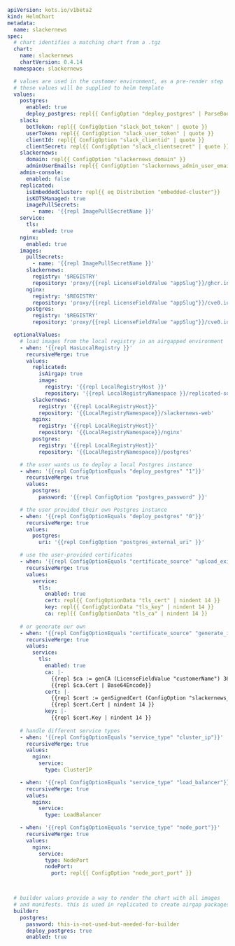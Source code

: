 ```yaml
apiVersion: kots.io/v1beta2
kind: HelmChart
metadata:
  name: slackernews
spec:
  # chart identifies a matching chart from a .tgz
  chart:
    name: slackernews
    chartVersion: 0.4.14
  namespace: slackernews

  # values are used in the customer environment, as a pre-render step
  # these values will be supplied to helm template
  values:
    postgres:
      enabled: true
      deploy_postgres: repl{{ ConfigOption "deploy_postgres" | ParseBool }}
    slack:
      botToken: repl{{ ConfigOption "slack_bot_token" | quote }}
      userToken: repl{{ ConfigOption "slack_user_token" | quote }}
      clientId: repl{{ ConfigOption "slack_clientid" | quote }}
      clientSecret: repl{{ ConfigOption "slack_clientsecret" | quote }}
    slackernews:
      domain: repl{{ ConfigOption "slackernews_domain" }}
      adminUserEmails: repl{{ ConfigOption "slackernews_admin_user_emails" | quote }}
    admin-console:
      enabled: false
    replicated:
      isEmbeddedCluster: repl{{ eq Distribution "embedded-cluster"}}
      isKOTSManaged: true
      imagePullSecrets:
        - name: '{{repl ImagePullSecretName }}'
    service:
      tls:
        enabled: true
    nginx:
      enabled: true
    images:
      pullSecrets:
        - name: '{{repl ImagePullSecretName }}'
      slackernews:
        registry: '$REGISTRY'
        repository: 'proxy/{{repl LicenseFieldValue "appSlug"}}/ghcr.io/$NAMESPACE/slackernews-web'
      nginx:
        registry: '$REGISTRY'
        repository: 'proxy/{{repl LicenseFieldValue "appSlug"}}/cve0.io/nginx'
      postgres:
        registry: '$REGISTRY'
        repository: 'proxy/{{repl LicenseFieldValue "appSlug"}}/cve0.io/postgres'

  optionalValues:
    # load images from the local registry in an airgapped environment
    - when: '{{repl HasLocalRegistry }}'
      recursiveMerge: true
      values:
        replicated:
          isAirgap: true
          image:
            registry: '{{repl LocalRegistryHost }}'
            repository: '{{repl LocalRegistryNamespace }}/replicated-sdk-image'
        slackernews:
          registry: '{{repl LocalRegistryHost}}'
          repository: '{{LocalRegistryNamespace}}/slackernews-web'
        nginx:
          registry: '{{repl LocalRegistryHost}}'
          repository: '{{LocalRegistryNamespace}}/nginx'
        postgres:
          registry: '{{repl LocalRegistryHost}}'
          repository: '{{LocalRegistryNamespace}}/postgres'

    # the user wants us to deploy a local Postgres instance
    - when: '{{repl ConfigOptionEquals "deploy_postgres" "1"}}'
      recursiveMerge: true
      values:
        postgres:
          password: '{{repl ConfigOption "postgres_password" }}'

    # the user provided their own Postgres instance
    - when: '{{repl ConfigOptionEquals "deploy_postgres" "0"}}'
      recursiveMerge: true
      values:
        postgres:
          uri: '{{repl ConfigOption "postgres_external_uri" }}'

    # use the user-provided certificates 
    - when: '{{repl ConfigOptionEquals "certificate_source" "upload_existing"}}'
      recursiveMerge: true
      values:
        service:
          tls:
            enabled: true
            cert: repl{{ ConfigOptionData "tls_cert" | nindent 14 }}
            key: repl{{ ConfigOptionData "tls_key" | nindent 14 }}
            ca: repl{{ ConfigOptionData "tls_ca" | nindent 14 }}
          
    # or generate our own
    - when: '{{repl ConfigOptionEquals "certificate_source" "generate_internal"}}'
      recursiveMerge: true
      values:
        service:
          tls:
            enabled: true
            ca: |-
              {{repl $ca := genCA (LicenseFieldValue "customerName") 365 }}
              {{repl $ca.Cert | Base64Encode}}
            cert: |-
              {{repl $cert := genSignedCert (ConfigOption "slackernews_domain") nil (list (ConfigOption "slackernews_domain")) 365 $ca }}
              {{repl $cert.Cert | nindent 14 }}
            key: |-
              {{repl $cert.Key | nindent 14 }}
             
    # handle different service types
    - when: '{{repl ConfigOptionEquals "service_type" "cluster_ip"}}'
      recursiveMerge: true
      values:
        nginx:
          service:
            type: ClusterIP

    - when: '{{repl ConfigOptionEquals "service_type" "load_balancer"}}'
      recursiveMerge: true
      values:
        nginx:
          service:
            type: LoadBalancer

    - when: '{{repl ConfigOptionEquals "service_type" "node_port"}}'
      recursiveMerge: true
      values:
        nginx:
          service:
            type: NodePort
            nodePort:
              port: repl{{ ConfigOption "node_port_port" }}



  # builder values provide a way to render the chart with all images
  # and manifests. this is used in replicated to create airgap packages
  builder:
    postgres:
      password: this-is-not-used-but-needed-for-builder
      deploy_postgres: true
      enabled: true
```      